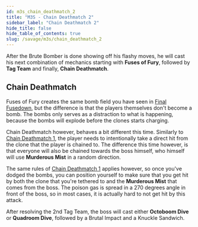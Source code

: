 ```yaml
---
id: m3s_chain_deathmatch_2
title: "M3S - Chain Deathmatch 2"
sidebar_label: "Chain Deathmatch 2"
hide_title: false
hide_table_of_contents: true
slug: /savage/m3s/chain_deathmatch_2
---
```


After the Brute Bomber is done showing off his flashy moves, he will cast his next combination of mechanics starting with <strong>Fuses of Fury</strong>, followed by <strong>Tag Team</strong> and finally, <strong>Chain Deathmatch</strong>.

## Chain Deathmatch

Fuses of Fury creates the same bomb field you have seen in [Final Fusedown](/savage/m3s/final_fusedown), but the difference is that the players themselves don't become a bomb. The bombs only serves as a distraction to what is happening, because the bombs will explode before the clones starts charging. 

Chain Deathmatch however, behaves a bit different this time. Similarly to [Chain Deathmatch 1](/savage/m3s/chain_deathmatch_1), the player needs to intentionally take a direct hit from the clone that the player is chained to. The difference this time however, is that everyone will also be chained towards the boss himself, who himself will use <strong>Murderous Mist</strong> in a random direction.

The same rules of [Chain Deathmatch 1](/savage/m3s/chain_deathmatch_1) applies however, so once you've dodged the bombs, you can position yourself to make sure that you get hit by both the clone that you're tethered to and the <strong>Murderous Mist</strong> that comes from the boss. The poison gas is spread in a 270 degrees angle in front of the boss, so in most cases, it is actually hard to not get hit by this attack.

<KittenAsset path='m3s/tag_team_2.gif' />

After resolving the 2nd Tag Team, the boss will cast either <strong>Octoboom Dive</strong> or <strong>Quadroom Dive</strong>, followed by a <Raidwide>Brutal Impact</Raidwide> and a <Tankbuster>Knuckle Sandwich</Tankbuster>.